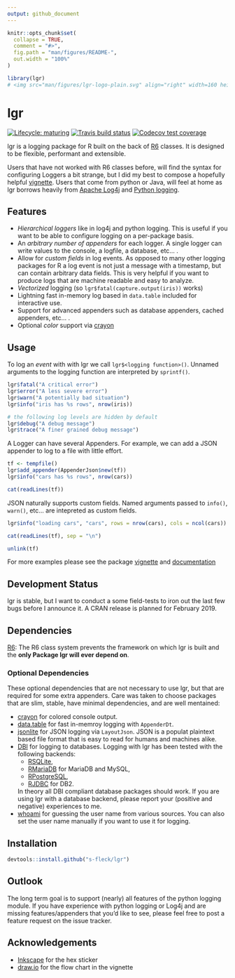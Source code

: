 ```yaml
---
output: github_document
---
```


<!-- README.md is generated from README.Rmd. Please edit that file -->

```r
knitr::opts_chunk$set(
  collapse = TRUE,
  comment = "#>",
  fig.path = "man/figures/README-",
  out.width = "100%"
)

library(lgr)
# <img src="man/figures/lgr-logo-plain.svg" align="right" width=160 height=160/>
```
# lgr

[![Lifecycle: maturing](https://img.shields.io/badge/lifecycle-maturing-blue.svg)](https://www.tidyverse.org/lifecycle/#maturing)
[![Travis build status](https://travis-ci.org/s-fleck/lgr.svg?branch=master)](https://travis-ci.org/s-fleck/lgr)
[![Codecov test coverage](https://codecov.io/gh/s-fleck/lgr/branch/master/graph/badge.svg)](https://codecov.io/gh/s-fleck/lgr?branch=master)

lgr is a logging package for R built on the back of 
[R6](https://github.com/r-lib/R6) classes. It is designed to be flexible,
performant and extensible. 

Users that have not worked with R6 classes before, will find the syntax for
configuring Loggers a bit strange, but I did my best to compose a 
hopefully helpful [vignette](https://s-fleck.github.io/lgr/articles/lgr.html). 
Users that come from python or Java, will feel at home as lgr borrows heavily 
from [Apache Log4j](https://logging.apache.org/log4j/2.x/) and
[Python logging](https://docs.python.org/3/library/logging.html).


## Features

* *Hierarchical loggers* like in log4j and python logging. This is useful if you
  want to be able to configure logging on a per-package basis.
* An *arbitrary number of appenders* for each logger. A single logger can write
  values to the console, a logfile, a database, etc... .
* Allow for *custom fields* in log events. As opposed to many other logging 
  packages for R a log event is not just a message with a timestamp, but
  can contain arbitrary data fields. This is very helpful if you want to produce
  logs that are machine readable and easy to analyze.
* *Vectorized* logging (so `lgr$fatal(capture.output(iris))` works)
* Lightning fast in-memory log based in `data.table` included for 
  interactive use.
* Support for advanced appenders such as database appenders, cached appenders,
  etc... .
* Optional *color* support via [crayon](https://github.com/r-lib/crayon)





## Usage

To log an *event* with with lgr we call `lgr$<logging function>()`. Unnamed 
arguments to the logging function are interpreted by `sprintf()`.

```r
lgr$fatal("A critical error")
lgr$error("A less severe error")
lgr$warn("A potentially bad situation")
lgr$info("iris has %s rows", nrow(iris))

# the following log levels are hidden by default
lgr$debug("A debug message")
lgr$trace("A finer grained debug message")
```

A Logger can have several Appenders. For example, we can add a JSON appender to
log to a file with little effort. 

```r
tf <- tempfile()
lgr$add_appender(AppenderJson$new(tf))
lgr$info("cars has %s rows", nrow(cars))

cat(readLines(tf))
```

JSON naturally supports custom fields. Named arguments passed to `info()`, 
`warn()`, etc... are intepreted as custom fields.

```r
lgr$info("loading cars", "cars", rows = nrow(cars), cols = ncol(cars))

cat(readLines(tf), sep = "\n")

```

```r
unlink(tf)

```

For more examples please see the 
package 
[vignette](https://s-fleck.github.io/lgr/articles/lgr.html) and 
[documentation](https://s-fleck.github.io/lgr/)





## Development Status

lgr is stable, but I want to conduct a some field-tests to iron out the last
few bugs before I announce it. A CRAN release is planned for February 2019.




## Dependencies

[R6](https://github.com/r-lib/R6): The R6 class system prevents the framework
on which lgr is built and the **only Package lgr will ever depend on**.

### Optional Dependencies

These optional dependencies that are not necessary to use lgr, but
that are required for some extra appenders. Care was taken to choose 
packages that are slim, stable, have minimal dependencies, and are well 
mentained:

  * [crayon](https://github.com/r-lib/crayon) for colored console output.
  * [data.table](https://github.com/Rdatatable/) for fast in-memroy logging
    with `AppenderDt`. 
  * [jsonlite](https://github.com/jeroen/jsonlite) for JSON logging via 
    `LayoutJson`. JSON is a populat plaintext based file format that is easy to 
    read for humans and machines alike.
  * [DBI](https://github.com/r-dbi/DBI) for logging to databases. Logging with
    lgr has been tested with the following backends: 
    - [RSQLite](https://github.com/r-dbi/RSQLite), 
    - [RMariaDB](https://cran.r-project.org/web/packages/RMySQL/index.html) for MariaDB and MySQL,
    - [RPostgreSQL](https://cran.r-project.org/web/packages/RPostgreSQL/index.html),
    - [RJDBC](https://github.com/s-u/RJDBC) for DB2. 
    
    In theory all DBI compliant database packages should work. If you
    are using lgr with a database backend, please report your (positive and
    negative) experiences to me.
  * [whoami](https://github.com/r-lib/whoami/blob/master/DESCRIPTION) for 
    guessing the user name from various sources. You can also set the user name 
    manually if you want to use it for logging.
    

## Installation

``` r
devtools::install.github("s-fleck/lgr")
```

## Outlook

The long term goal is to support (nearly) all features of the python logging
module. If you have experience with python logging or Log4j and are missing
features/appenders that you'd like to see, please feel free to post a feature 
request on the issue tracker.


## Acknowledgements

* [Inkscape](https://inkscape.org/) for the hex sticker
* [draw.io](https://draw.io/) for the flow chart in the vignette
